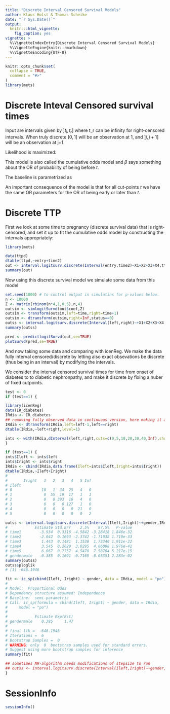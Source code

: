 ```yaml
---
title: "Discrete Interval Censored Survival Models"
author: Klaus Holst & Thomas Scheike
date: "`r Sys.Date()`"
output:
  knitr:::html_vignette:
    fig_caption: yes
vignette: >
  %\VignetteIndexEntry{Discrete Interval Censored Survival Models}
  %\VignetteEngine{knitr::rmarkdown}
  %\VignetteEncoding{UTF-8}
---
```


```r
knitr::opts_chunk$set(
  collapse = TRUE,
  comment = "#>"
)
library(mets)
```

Discrete Inteval Censored survival times 
========================================

\begin{align*}
   \mbox{logit}(P(T >t | x)) & = \log(G(t)) + x^T \beta              \\
                P(T >t | x)  & =  \frac{1}{1 + G(t) exp( x^T \beta) }         
\end{align*}
 

Input are intervals given by $]t_l,t_r]$ where t_r can be infinity
for right-censored intervals. When truly discrete $]0,1]$ will be an
observation at 1, and $]j,j+1]$ will be an observation at j+1.

Likelihood is maximized:
\begin{align*}
    \prod_i  P(T_i >t_{il} | x) - P(T_i> t_{ir}| x).            
\end{align*}

This model is also called the cumulative odds model 
\begin{align*}
     P(T \leq t | x)  & =  \frac{ G(t) exp( x^T \beta) }{1 + G(t) exp( x^T \beta) }.
\end{align*}
and $\beta$ says something about the OR of probability of being before $t$. 

The baseline is parametrized as 
\begin{align*}
                G(t)  & =  \sum_{j \leq t} \exp( \alpha_j ) 
\end{align*}

An important consequence of the model is that for all cut-points $t$ we have the same OR parameters for the 
OR of being early or later than $t$. 

Discrete TTP 
=============


First we look at some time to pregnancy (discrete survival data) that is
right-censored, and set it up to fit the cumulative odds model by constructing the intervals appropriately: 

```r
library(mets)

data(ttpd) 
dtable(ttpd,~entry+time2)
out <- interval.logitsurv.discrete(Interval(entry,time2)~X1+X2+X3+X4,ttpd)
summary(out)
```

Now using this discrete survival model we simulate some data from this model 

```r
set.seed(1000) # to control output in simulatins for p-values below.
n <- 10000
Z <- matrix(rbinom(n*4,1,0.5),n,4)
outsim <- simlogitSurvd(out$coef,Z)
outsim <- transform(outsim,left=time,right=time+1)
outsim <- dtransform(outsim,right=Inf,status==0)
outss <- interval.logitsurv.discrete(Interval(left,right)~+X1+X2+X3+X4,outsim)
summary(outss)

pred <- predictlogitSurvd(out,se=TRUE)
plotSurvd(pred,se=TRUE)
```

And now taking some data and comparing with icenReg. We make the data fully interval censored/discrete by
letting also exact obsevations be discrete (thus being in an interval) by modifying the intervals. 

We consider the interval censored survival times for time from onset 
of diabetes to to diabetic nephronpathy, and make it discrete by 
fixing a nuber of fixed cutpoints.


```r
test <- 0 
if (test==1) {

library(icenReg)
data(IR_diabetes)
IRdia <- IR_diabetes
## removing fully observed data in continuous version, here making it a discrete observation 
IRdia <- dtransform(IRdia,left=left-1,left==right)
dtable(IRdia,~left+right,level=1)

ints <- with(IRdia,dInterval(left,right,cuts=c(0,5,10,20,30,40,Inf),show=TRUE) )
}
```


```r
if (test==1) {
ints$Ileft <- ints$left
ints$Iright <- ints$right
IRdia <- cbind(IRdia,data.frame(Ileft=ints$Ileft,Iright=ints$Iright))
dtable(IRdia,~Ileft+Iright)
# 
#       Iright   1   2   3   4   5 Inf
# Ileft                               
# 0             10   1  34  25   4   0
# 1              0  55  19  17   1   1
# 2              0   0 393  16   4   0
# 3              0   0   0 127   1   0
# 4              0   0   0   0  21   0
# 5              0   0   0   0   0   2

outss <- interval.logitsurv.discrete(Interval(Ileft,Iright)~+gender,IRdia)
#            Estimate Std.Err    2.5%    97.5%   P-value
# time1        -3.934  0.3316 -4.5842 -3.28418 1.846e-32
# time2        -2.042  0.1693 -2.3742 -1.71038 1.710e-33
# time3         1.443  0.1481  1.1530  1.73340 1.911e-22
# time4         3.545  0.2629  3.0295  4.06008 1.976e-41
# time5         6.067  0.7757  4.5470  7.58784 5.217e-15
# gendermale   -0.385  0.1691 -0.7165 -0.05351 2.283e-02
summary(outss)
outss$ploglik
# [1] -646.1946

fit <- ic_sp(cbind(Ileft, Iright) ~ gender, data = IRdia, model = "po")
# 
# Model:  Proportional Odds
# Dependency structure assumed: Independence
# Baseline:  semi-parametric 
# Call: ic_sp(formula = cbind(Ileft, Iright) ~ gender, data = IRdia, 
#     model = "po")
# 
#            Estimate Exp(Est)
# gendermale    0.385     1.47
# 
# final llk =  -646.1946 
# Iterations =  6 
# Bootstrap Samples =  0 
# WARNING: only  0  bootstrap samples used for standard errors. 
# Suggest using more bootstrap samples for inference
summary(fit)

## sometimes NR-algorithm needs modifications of stepsize to run 
## outss <- interval.logitsurv.discrete(Interval(Ileft,Iright)~+gender,IRdia,control=list(trace=TRUE,stepsize=1.0))
}

```


SessionInfo
============


```r
sessionInfo()
```


